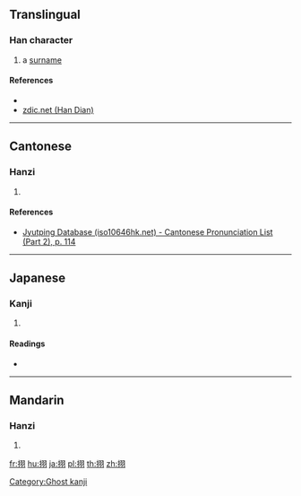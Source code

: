 ==Translingual==

===Han character===
{{Han char|rn=64|rad=手|as=06|sn=9|four=|canj=QSMM|ids=⿰扌羽}}

# a [[surname]]

====References====
* {{Han ref|kx=0431.171|hdz=31876.091|uh=6327|ud=25383}}
* [http://www.zdic.net/z/1a/js/6327.htm zdic.net (Han Dian)]

----

==Cantonese==

===Hanzi===
{{yue-hanzi|jyut=[[jyu5]]|y=yu5}}

# {{defn|lang=yue|sort=手06}}

====References====
* [http://www.iso10646hk.net/jp/document/download.jsp Jyutping Database (iso10646hk.net) - Cantonese Pronunciation List (Part 2), p. 114]

----

==Japanese==

===Kanji===
{{ja-kanji|grade=|rs=手06}}

# {{defn|lang=ja|sort=手06}}

====Readings====
* {{ja-readings|on=[[く]] (ku)|kun=}}

[[Category:Ghost kanji]]

----

==Mandarin==

===Hanzi===
{{cmn-hanzi|pin=[[yǔ]] ([[yu3]])|wg=yü<sup>3</sup>}}

# {{defn|lang=cmn|sort=手06}}

[[fr:挧]]
[[hu:挧]]
[[ja:挧]]
[[pl:挧]]
[[th:挧]]
[[zh:挧]]